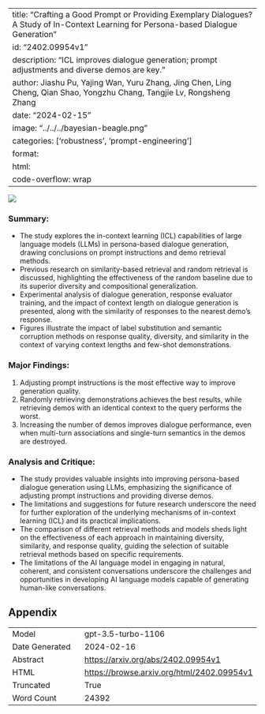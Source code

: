 
---
title: "Crafting a Good Prompt or Providing Exemplary Dialogues? A Study of In-Context Learning for Persona-based Dialogue Generation"
id: "2402.09954v1"
description: "ICL improves dialogue generation; prompt adjustments and diverse demos are key."
author: Jiashu Pu, Yajing Wan, Yuru Zhang, Jing Chen, Ling Cheng, Qian Shao, Yongzhu Chang, Tangjie Lv, Rongsheng Zhang
date: "2024-02-15"
image: "../../../bayesian-beagle.png"
categories: ['robustness', 'prompt-engineering']
format:
  html:
    code-overflow: wrap
---

![](../../../bayesian-beagle.png)

### Summary:

- The study explores the in-context learning (ICL) capabilities of large language models (LLMs) in persona-based dialogue generation, drawing conclusions on prompt instructions and demo retrieval methods.
- Previous research on similarity-based retrieval and random retrieval is discussed, highlighting the effectiveness of the random baseline due to its superior diversity and compositional generalization.
- Experimental analysis of dialogue generation, response evaluator training, and the impact of context length on dialogue generation is presented, along with the similarity of responses to the nearest demo's response.
- Figures illustrate the impact of label substitution and semantic corruption methods on response quality, diversity, and similarity in the context of varying context lengths and few-shot demonstrations.

### Major Findings:

1. Adjusting prompt instructions is the most effective way to improve generation quality.
2. Randomly retrieving demonstrations achieves the best results, while retrieving demos with an identical context to the query performs the worst.
3. Increasing the number of demos improves dialogue performance, even when multi-turn associations and single-turn semantics in the demos are destroyed.

### Analysis and Critique:

- The study provides valuable insights into improving persona-based dialogue generation using LLMs, emphasizing the significance of adjusting prompt instructions and providing diverse demos.
- The limitations and suggestions for future research underscore the need for further exploration of the underlying mechanisms of in-context learning (ICL) and its practical implications.
- The comparison of different retrieval methods and models sheds light on the effectiveness of each approach in maintaining diversity, similarity, and response quality, guiding the selection of suitable retrieval methods based on specific requirements.
- The limitations of the AI language model in engaging in natural, coherent, and consistent conversations underscore the challenges and opportunities in developing AI language models capable of generating human-like conversations.

## Appendix

|          |          |
|----------|----------|
| Model     | gpt-3.5-turbo-1106       |
| Date Generated     | 2024-02-16       |
| Abstract | [https://arxiv.org/abs/2402.09954v1](https://arxiv.org/abs/2402.09954v1)        |
| HTML     | [https://browse.arxiv.org/html/2402.09954v1](https://browse.arxiv.org/html/2402.09954v1)       |
| Truncated       | True       |
| Word Count       | 24392       |